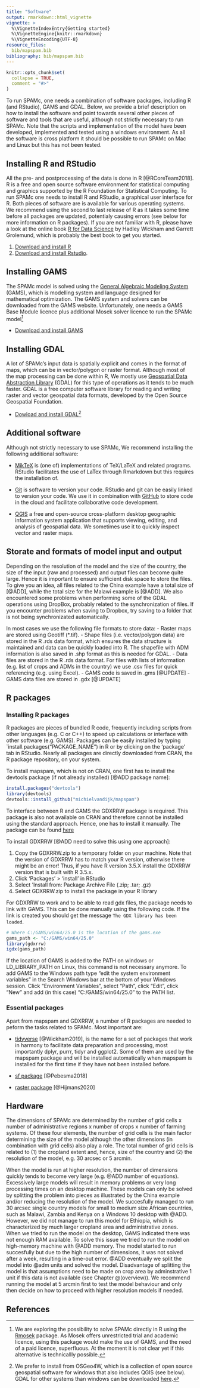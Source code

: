 ```yaml
---
title: "Software"
output: rmarkdown::html_vignette
vignette: >
  %\VignetteIndexEntry{Getting started}
  %\VignetteEngine{knitr::rmarkdown}
  %\VignetteEncoding{UTF-8}
resource_files:
  bib/mapspam.bib
bibliography: bib/mapspam.bib
---
```


```r
knitr::opts_chunk$set(
  collapse = TRUE,
  comment = "#>"
)
```

To run SPAMc, one needs a combination of software packages, including R (and RStudio), GAMS and GDAL. Below, we provide a brief description on how to install the software and point towards several other pieces of software and tools that are useful, although not strictly necessary to run SPAMc. Note that the scripts and implementation of the model have been developed, implemented and tested using a windows environment. As all the software is cross platform it should be possible to run SPAMc on Mac and Linux but this has not been tested.


## Installing R and RStudio

All the pre- and postprocessing of the data is done in R [@RCoreTeam2018]. R is a free and open source software environment for statistical computing and graphics supported by the R Foundation for Statistical Computing. To run SPAMc one needs to install R and RStudio, a graphical user interface for R. Both pieces of software are is available for various operating systems. We recommend using the second to last release of R as it takes some time before all packages are updated, potentialy causing errors (see below for more information on R packages). If you are not familiar with R, please have a look at the online book [R for Data Science](https://r4ds.had.co.nz) by Hadley Wickham and Garrett Grolemund, which is probably the best book to get you started. 

1. [Download and install R](https://cran.r-project.org/)
2. [Download and install Rstudio](https://rstudio.com/products/rstudio/download/).


## Installing GAMS

The SPAMc model is solved using the [General Algebraic Modeling System](https://www.gams.com/) (GAMS), which is modelling system and language designed for mathematical optimization. The GAMS system and solvers can be downloaded from the GAMS website. Unfortunately, one needs a GAMS Base Module licence plus additional Mosek solver licence to run the SPAMc model^[We are exploring the possibility to solve SPAMc directly in R using the  [Rmosek](https://cran.r-project.org/web/packages/Rmosek/index.html) package. As Mosek offers unrestricted trial and academic licence, using this package would make the use of GAMS, and the need of a paid licence, superfluous. At the moment it is not clear yet if this alternative is technicallly possible.]

- [Download and install GAMS](https://www.gams.com/download)


## Installing GDAL

A lot of SPAMc's input data is spatially explicit and comes in the format of maps, which can be in vector/polygon or raster format. Although most of the map processing can be done within R, We mostly use [Geospatial Data Abstraction Library](https://gdal.org/) (GDAL) for this type of operations as it tends to be much faster. GDAL is a free computer software library for reading and writing raster and vector geospatial data formats, developed by the Open Source Geospatial Foundation. 

- [Dowload and install GDAL](https://trac.osgeo.org/osgeo4w)^[We prefer to install from OSGeo4W, which is a collection of open source geospatial software for windows that also includes QGIS (see below). GDAL for other systems than windows can be downloaded [here](https://gdal.org/download.html).]


## Additional software

Although not strictly necessary to use SPAMc, We recommend installing the following additional software:

- [MikTeX](https://miktex.org) is (one of) implementations of TeX/LaTeX and related programs. RStudio facilitates the use of LaTex through Rmarkdown but this requires the installation of.

- [Git](https://git-scm.com/book/en/v2/Getting-Started-Installing-Git) is software to version your code. RStudio and git can be easily linked to version your code. We use it in combination with [GitHub](https://github.com) to store code in the cloud and facilitate collaborative code development. 

- [QGIS](https://qgis.org/en/site/) a free and open-source cross-platform desktop geographic information system application that supports viewing, editing, and analysis of geospatial data. We sometimes use it to quickly inspect vector and raster maps. 


## Storate and formats of model input and output

Depending on the resolution of the model and the size of the country, the size of the input (raw and processed) and output files can become quite large. Hence it is important to ensure sufficient disk space to store the files. To give you an idea, all files related to the China example have a total size of [@ADD], while the total size for the Malawi example is [@ADD]. We also encountered some problems when performing some of the GDAL operations using DropBox, probably related to the  synchronization of files. If you encounter problems when saving to Dropbox, try saving to a folder that is not being  synchronizated automatically.  

In most cases we use the following file formats to store data:
- Raster maps are stored using Geotiff (*.tif).
- Shape files (i.e. vector/polygon data) are stored in the R .rds data format, which ensures the data structure is maintained and data can be quickly loaded into R. The shapefile with ADM information is also saved in .shp format as this is needed for GDAL.
- Data files are stored in the R .rds data format. For files with lists of information (e.g. list of crops and ADMs in the country) we use .csv files for quick referencing (e.g. using Excel).
- GAMS code is saved in .gms [@UPDATE]
- GAMS data files are stored in .gdx [@UPDATE]


## R packages

### Installing R packages
R packages are pieces of bundled R code, frequently including scripts from other languages (e.g. C or C++) to speed up calculations or interface with other software (e.g. GAMS). Packages can be easily installed by typing `install.packages("PACKAGE_NAME") in R or by clicking on the 'package' tab in RStudio. Nearly all packages are directly downloaded from CRAN, the R package repository, on your system.

To install mapspam, which is not on CRAN, one first has to install the devtools package (if not already installed) [@ADD package name]:

```r
install.packages("devtools")
library(devtools)
devtools::install_github("michielvandijk/mapspam")
```

To interface between R and GAMS the GDXRRW package is required. This package is also not available on CRAN and therefore cannot be installed using the standard approach. Hence, one has to install it manually. The package can be found [here](https://support.gams.com/gdxrrw:interfacing_gams_and_r)

To install GDXRRW [@ADD need to solve this using one approach]:

1. Copy the GDXRRW.zip to a temporary folder on your machine. Note that the version of GDXRRW has to match your R version, otherwise there might be an error! Thus, if you have R version 3.5.X install the GDXRRW version that is built with R 3.5.x.
2. Click 'Packages' > 'install' in RStudio
3. Select 'Install from: Package Archive File (.zip; .tar; .gz)
4. Select GDXRRW.zip to install the package in your R library

For GDXRRW to work and to be able to read gdx files, the package needs to link with GAMS. This can be done manually using the following code. If the link is created you should get the message `The GDX library has been loaded`.

```r
# Where C:/GAMS/win64/25.0 is the location of the gams.exe
gams_path <- "C:/GAMS/win64/25.0"
library(gdxrrw)
igdx(gams_path)
```

If the location of GAMS is added to the PATH on windows or LD_LIBRARY_PATH on Linux, this command is not necessary anymore. To add GAMS to the Windows path type "edit the system environment variables" in the Search Windows bar at the bottom of your Windows session. Click "Environment Variables", select "Path", click "Edit", click "New" and add (in this case) "C:/GAMS/win64/25.0" to the PATH list. 


### Essential packages

Apart from mapspam and GDXRRW, a number of R packages are needed to peform the tasks related to SPAMc. Most important are: 

- [tidyverse](https://cran.r-project.org/web/packages/tidyverse/index.html) [@Wickham2019], is the name for a set of packages that work in harmony to facilitate data preparation and processing, most importantly dplyr, purrr, tidyr and ggplot2. Some of them are used by the mapspam package and will be installed automatically when mapspam is installed for the first time if they have not been installed before. 

- [sf package](https://cran.r-project.org/web/packages/sf/index.html) [@Pebesma2018]

- [raster package](https://cran.r-project.org/web/packages/raster/index.html) [@Hijmans2020]



## Hardware

The dimensions of SPAMc are determined by the number of grid cells x number of administrative regions x number of crops x number of farming systems. Of these four elements, the number of grid cells is the main factor determining the size of the model although the other dimensions (in combination with grid cells) also play a role. The total number of grid cells is related to (1) the cropland extent and, hence, size of the country and (2) the resolution of the model, e.g. 30 arcsec or 5 arcmin. 

When the model is run at higher resolution, the number of dimensions quickly tends to become very large (e.g. @ADD number of equations). Excessively large models will result in memory problems or very long processing times on an desktop machine. These models can only be solved by splitting the problem into pieces as illustrated by the China example and/or reducing the resolution of the model. We succesfully managed to run 30 arcsec single country models for small to medium size African countries, such as Malawi, Zambia and Kenya on a Windows 10 desktop with @ADD. However, we did not manage to run this model for Ethiopia, which is characterized by much larger cropland area and administrative zones. When we tried to run the model on the desktop, GAMS indicated there was not enough RAM available. To solve this issue we tried to run the model on high-memory machine with @ADD memory. The model started to run succesfully but due to the high number of dimensions, it was not solved after a week, resulting in a time-out error. @ADD eventually we split the model into @adm units and solved the model. Disadvantage of splitting the model is that assumptions need to be made on crop area by adminstrative 1 unit if this data is not available (see Chapter \@(overview)). We recommend running the model at 5 arcmin first to test the model behaviour and only then decide on how to proceed with higher resolution models if needed. 


## References
